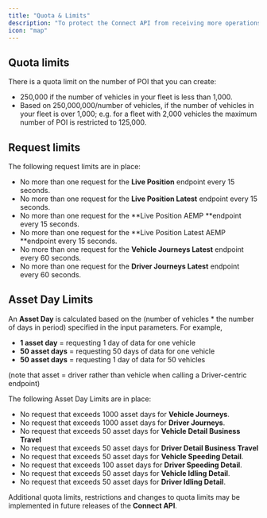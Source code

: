 ```yaml
---
title: "Quota & Limits"
description: "To protect the Connect API from receiving more operations that it can handle, MCF has employed a quota system, request limits and asset day limits.  "
icon: "map"
---
```


## Quota limits

There is a quota limit on the number of POI that you can create:

- 250,000 if the number of vehicles in your fleet is less than 1,000. 
- Based on 250,000,000/number of vehicles, if the number of vehicles in your fleet is over 1,000; e.g. for a fleet with 2,000 vehicles the maximum number of POI is restricted to 125,000.

## Request limits

The following request limits are in place:

- No more than one request for the **Live Position** endpoint every 15 seconds.
- No more than one request for the **Live Position Latest** endpoint every 15 seconds.
- No more than one request for the **Live Position AEMP **endpoint every 15 seconds.
- No more than one request for the **Live Position Latest AEMP **endpoint every 15 seconds.
- No more than one request for the **Vehicle Journeys Latest** endpoint every 60 seconds.
- No more than one request for the **Driver Journeys Latest** endpoint every 60 seconds.

## Asset Day Limits

An **Asset Day** is calculated based on the (number of vehicles \* the number of days in period) specified in the input parameters. For example,

- **1 asset day** = requesting 1 day of data for one vehicle
- **50 asset days** = requesting 50 days of data for one vehicle 
- **50 asset days** = requesting 1 day of data for 50 vehicles

(note that asset = driver rather than vehicle when calling a Driver-centric endpoint)

The following Asset Day Limits are in place:

- No request that exceeds 1000 asset days for **Vehicle Journeys**.
- No request that exceeds 1000 asset days for **Driver Journeys**.
- No request that exceeds 50 asset days for **Vehicle Detail Business Travel**
- No request that exceeds 50 asset days for **Driver Detail Business Travel**
- No request that exceeds 50 asset days for **Vehicle Speeding Detail**.
- No request that exceeds 100 asset days for **Driver Speeding Detail**.
- No request that exceeds 50 asset days for **Vehicle Idling Detail**.
- No request that exceeds 50 asset days for **Driver Idling Detail**.

Additional quota limits, restrictions and changes to quota limits may be implemented in future releases of the **Connect API**.